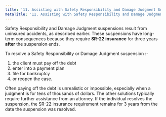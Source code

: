 ```yaml
---
title: '11.	Assisting with Safety Responsibility and Damage Judgment Suspensions'
metaTitle: '11.	Assisting with Safety Responsibility and Damage Judgment Suspensions'
---
```


Safety Responsibility and Damage Judgment suspensions result from uninsured accidents, as described earlier. These suspensions have long-term consequences because they require **SR-22 insurance** for three years **after** the suspension ends.

To resolve a Safety Responsibility or Damage Judgment suspension :-
1. the client must pay off the debt 
2. enter into a payment plan
3. file for bankruptcy 
4. or reopen the case. 

Often paying off the debt is unrealistic or impossible, especially when a judgment is for tens of thousands of dollars. The other solutions typically require further assistance from an attorney. If the individual resolves the suspension, the SR-22 insurance requirement remains for 3 years from the date the suspension was resolved.
